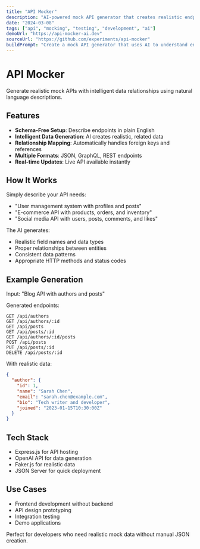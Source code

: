 ```yaml
---
title: "API Mocker"
description: "AI-powered mock API generator that creates realistic endpoints with smart data generation based on schema descriptions"
date: "2024-03-08"
tags: ["api", "mocking", "testing", "development", "ai"]
demoUrl: "https://api-mocker-ai.dev"
sourceUrl: "https://github.com/experiments/api-mocker"
buildPrompt: "Create a mock API generator that uses AI to understand endpoint descriptions and generate realistic JSON responses with proper relationships and data types"
---
```


# API Mocker

Generate realistic mock APIs with intelligent data relationships using natural language descriptions.

## Features

- **Schema-Free Setup**: Describe endpoints in plain English
- **Intelligent Data Generation**: AI creates realistic, related data
- **Relationship Mapping**: Automatically handles foreign keys and references
- **Multiple Formats**: JSON, GraphQL, REST endpoints
- **Real-time Updates**: Live API available instantly

## How It Works

Simply describe your API needs:
- "User management system with profiles and posts"
- "E-commerce API with products, orders, and inventory"
- "Social media API with users, posts, comments, and likes"

The AI generates:
- Realistic field names and data types
- Proper relationships between entities
- Consistent data patterns
- Appropriate HTTP methods and status codes

## Example Generation

Input: "Blog API with authors and posts"

Generated endpoints:
```
GET /api/authors
GET /api/authors/:id
GET /api/posts
GET /api/posts/:id
GET /api/authors/:id/posts
POST /api/posts
PUT /api/posts/:id
DELETE /api/posts/:id
```

With realistic data:
```json
{
  "author": {
    "id": 1,
    "name": "Sarah Chen",
    "email": "sarah.chen@example.com",
    "bio": "Tech writer and developer",
    "joined": "2023-01-15T10:30:00Z"
  }
}
```

## Tech Stack

- Express.js for API hosting
- OpenAI API for data generation
- Faker.js for realistic data
- JSON Server for quick deployment

## Use Cases

- Frontend development without backend
- API design prototyping
- Integration testing
- Demo applications

Perfect for developers who need realistic mock data without manual JSON creation.
